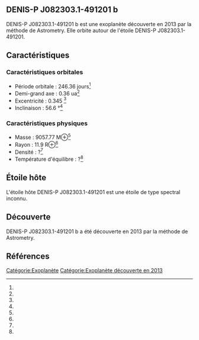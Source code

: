 == DENIS-P J082303.1-491201 b ==

{{Infobox Exoplanète
| nom = DENIS-P J082303.1-491201 b
| image = 
| légende = 
| étoile = DENIS-P J082303.1-491201
| constellation = 
| ascension_droite = 
| déclinaison = 
| distance = ?
| type_spectral = ?
| masse = 9057.77 M⊕<ref></ref>
| rayon = 11.9 R⊕<ref></ref>
| densité = ?<ref></ref>
| gravité = ?<ref></ref>
| température = ?<ref></ref>
| période = 246.36 j<ref></ref>
| demi_grand_axe = 0.36 ua<ref></ref>
| excentricité = 0.345 <ref></ref>
| inclinaison = 56.6 °<ref></ref>
| méthode_découverte = Astrometry
| date_découverte = 2013
| statut = Confirmée
}}

DENIS-P J082303.1-491201 b est une exoplanète découverte en 2013 par la méthode de Astrometry. Elle orbite autour de l'étoile DENIS-P J082303.1-491201.

== Caractéristiques ==

=== Caractéristiques orbitales ===
* Période orbitale : 246.36 jours<ref></ref>
* Demi-grand axe : 0.36 ua<ref></ref>
* Excentricité : 0.345 <ref></ref>
* Inclinaison : 56.6 °<ref></ref>

=== Caractéristiques physiques ===
* Masse : 9057.77 M⊕<ref></ref>
* Rayon : 11.9 R⊕<ref></ref>
* Densité : ?<ref></ref>
* Température d'équilibre : ?<ref></ref>

== Étoile hôte ==

{{Infobox Étoile
| nom = DENIS-P J082303.1-491201
| image = 
| légende = 
| constellation = 
| ascension_droite = 
| déclinaison = 
| distance = ?
| type_spectral = ?
| magnitude_absolue = 
| magnitude_apparente = 
| masse = ?<ref></ref>
| rayon = ?<ref></ref>
| température = ?<ref></ref>
| métallicité = ?<ref></ref>
| âge = ?<ref></ref>
}}

L'étoile hôte DENIS-P J082303.1-491201 est une étoile de type spectral inconnu.

== Découverte ==

DENIS-P J082303.1-491201 b a été découverte en 2013 par la méthode de Astrometry.

== Références ==
<references />

[[Catégorie:Exoplanète]]
[[Catégorie:Exoplanète découverte en 2013]]
